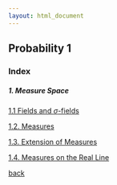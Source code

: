 ```yaml
---
layout: html_document
---
```



## Probability 1

### Index



##### 1. Measure Space
[1.1 Fields and $\sigma$-fields](./prob1/1_1.html)

[1.2. Measures](./prob1/1_2.html)

[1.3. Extension of Measures](./prob1/1_3.html)

[1.4. Measures on the Real Line](./prob1/1_4.html)

[back](./)

